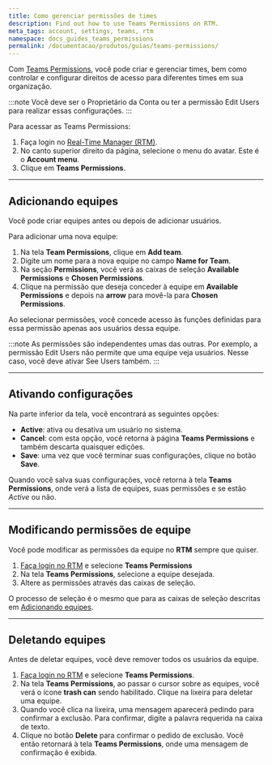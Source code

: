 ```yaml
---
title: Como gerenciar permissões de times
description: Find out how to use Teams Permissions on RTM.
meta_tags: account, settings, teams, rtm
namespace: docs_guides_teams_permissions
permalink: /documentacao/produtos/guias/teams-permissions/
---
```


Com [Teams Permissions](/en/documentation/products/accounts/teams-permissions/), você pode criar e gerenciar times, bem como controlar e configurar direitos de acesso para diferentes times em sua organização.

:::note
Você deve ser o Proprietário da Conta ou ter a permissão Edit Users para realizar essas configurações.
:::

Para acessar as Teams Permissions:

1. Faça login no [Real-Time Manager (RTM)](https://manager.azion.com/).
2. No canto superior direito da página, selecione o menu do avatar. Este é o **Account menu**.
3. Clique em **Teams Permissions**.

---

## Adicionando equipes

Você pode criar equipes antes ou depois de adicionar usuários.

Para adicionar uma nova equipe:

1. Na tela **Team Permissions**, clique em **Add team**.
2. Digite um nome para a nova equipe no campo **Name for Team**.
3. Na seção **Permissions**, você verá as caixas de seleção **Available Permissions** e **Chosen Permissions**.
4. Clique na permissão que deseja conceder à equipe em **Available Permissions** e depois na **arrow** para movê-la para **Chosen Permissions**.

Ao selecionar permissões, você concede acesso às funções definidas para essa permissão apenas aos usuários dessa equipe.

:::note
As permissões são independentes umas das outras. Por exemplo, a permissão Edit Users não permite que uma equipe veja usuários. Nesse caso, você deve ativar See Users também.
:::

---

## Ativando configurações

Na parte inferior da tela, você encontrará as seguintes opções:

- **Active**: ativa ou desativa um usuário no sistema.
- **Cancel**: com esta opção, você retorna à página **Teams Permissions** e também descarta quaisquer edições.
- **Save**: uma vez que você terminar suas configurações, clique no botão **Save**.

Quando você salva suas configurações, você retorna à tela **Teams Permissions**, onde verá a lista de equipes, suas permissões e se estão *Active* ou não.

---

## Modificando permissões de equipe

Você pode modificar as permissões da equipe no **RTM** sempre que quiser.

1. [Faça login no RTM](https://manager.azion.com/) e selecione **Teams Permissions**
2. Na tela **Teams Permissions**, selecione a equipe desejada.
3. Altere as permissões através das caixas de seleção. 

O processo de seleção é o mesmo que para as caixas de seleção descritas em [Adicionando equipes](#adicionando-equipes).

---

## Deletando equipes

Antes de deletar equipes, você deve remover todos os usuários da equipe.

1. [Faça login no RTM](https://manager.azion.com/) e selecione **Teams Permissions**.
2. Na tela **Teams Permissions**, ao passar o cursor sobre as equipes, você verá o ícone **trash can** sendo habilitado. Clique na lixeira para deletar uma equipe.
3. Quando você clica na lixeira, uma mensagem aparecerá pedindo para confirmar a exclusão. Para confirmar, digite a palavra requerida na caixa de texto.
4. Clique no botão **Delete** para confirmar o pedido de exclusão. Você então retornará à tela **Teams Permissions**, onde uma mensagem de confirmação é exibida.
